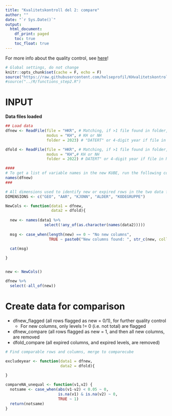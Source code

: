 ```yaml
---
title: "Kvalitetskontroll del 2: compare"
author: ""
date: "`r Sys.Date()`"
output:
  html_document: 
    df_print: paged
    toc: true
    toc_float: true
---
```

For more info about the quality control, see [here](https://github.com/helseprofil/KHvalitetskontroll)!

```r
# Global settings, do not change
knitr::opts_chunk$set(cache = F, echo = F)
source("https://raw.githubusercontent.com/helseprofil/KHvalitetskontroll/main/R/setup.R")
#source("../R/functions_step2.R")
```

# INPUT

**Data files loaded**
```r
## Load data
dfnew <- ReadFile(file = "HKR", # Matching, if >1 file found in folder, specify file name further
                  modus = "KH", # KH or NH
                  folder = 2023) # "DATERT" or 4-digit year if file in NESSTAR-folder

dfold <- ReadFile(file = "HKR", # Matching, if >1 file found in folder, specify file name further
                  modus = "KH",# KH or NH
                  folder = 2022) # DATERT" or 4-digit year if file in NESSTAR-folder
```
```r
####
# To get a list of variable names in the new KUBE, run the following code
names(dfnew)
###

# All dimensions used to identify new or expired rows in the two data files
DIMENSIONS <- c("GEO", "AAR", "KJONN", "ALDER", "KODEGRUPPE")
```






```r
NewCols <- function(data1 = dfnew,
                    data2 = dfold){
  
  new <- names(data1 %>% 
                 select(!any_of(as.character(names(data2))))) 
  
  msg <- case_when(length(new) == 0 ~ "No new columns",
                   TRUE ~ paste0("New columns found: ", str_c(new, collapse = ", ")))
  
  cat(msg)

}


new <- NewCols()

dfnew %>% 
  select(-all_of(new))
```

# Create data for comparison

- dfnew_flagged (all rows flagged as new = 0/1), for further quality control
    - For new columns, only levels != 0 (i.e. not total) are flagged 
- dfnew_compare (all rows flagged as new = 1, and then all new columns, are removed
- dfold_compare (all expired columns, and expired levels, are removed)

```r
# Find comparable rows and columns, merge to comparecube

excludeyear <- function(data1 = dfnew,
                        data2 = dfold){
  
}

```

```r
compareNA_unequal <- function(v1,v2) {
  notsame <- case_when(abs(v1-v2) < 0.05 ~ 0,
                       is.na(v1) & is.na(v2) ~ 0,
                       TRUE ~ 1)
  return(notsame)
}
```

